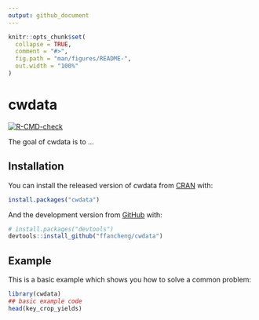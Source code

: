 ```yaml
---
output: github_document
---
```


<!-- README.md is generated from README.Rmd. Please edit that file -->

```r
knitr::opts_chunk$set(
  collapse = TRUE,
  comment = "#>",
  fig.path = "man/figures/README-",
  out.width = "100%"
)
```

# cwdata

<!-- badges: start -->
[![R-CMD-check](https://github.com/ffancheng/cwdata/workflows/R-CMD-check/badge.svg)](https://github.com/ffancheng/cwdata/actions)
<!-- badges: end -->

The goal of cwdata is to ...

## Installation

You can install the released version of cwdata from [CRAN](https://CRAN.R-project.org) with:

``` r
install.packages("cwdata")
```

And the development version from [GitHub](https://github.com/) with:

``` r
# install.packages("devtools")
devtools::install_github("ffancheng/cwdata")
```
## Example

This is a basic example which shows you how to solve a common problem:

```r
library(cwdata)
## basic example code
head(key_crop_yields)
```
